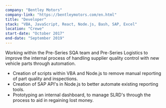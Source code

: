 ```yaml
---
company: "Bentley Motors"
company-link: "https://bentleymotors.com/en.html"
title: "Developer"
stack: "VBA, JavaScript, React, Node.js, Bash, SAP, Excel"
location: "Crewe"
start-date: "October 2017"
end-date: "September 2019"
---
```


Working within the Pre-Series SQA team and Pre-Series Logistics to improve the internal process of handling supplier quality control with new vehicle parts through automation. 

- Creation of scripts within VBA and Node.js to remove manual reporting of part quality and inspections.
- Creation of SAP API's in Node.js to better automate existing reporting tools.
- Prototyping an internal dashboard, to manage SLRD's through the process to aid in regaining lost money.

